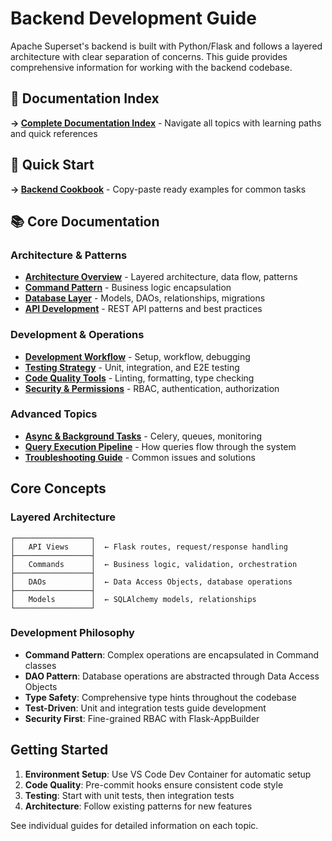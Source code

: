 # Backend Development Guide

Apache Superset's backend is built with Python/Flask and follows a layered architecture with clear separation of concerns. This guide provides comprehensive information for working with the backend codebase.

## 📖 Documentation Index
**→ [Complete Documentation Index](./index.mdx)** - Navigate all topics with learning paths and quick references

## 🍳 Quick Start
**→ [Backend Cookbook](./cookbook.mdx)** - Copy-paste ready examples for common tasks

## 📚 Core Documentation

### **Architecture & Patterns**
- **[Architecture Overview](./architecture.mdx)** - Layered architecture, data flow, patterns
- **[Command Pattern](./commands.mdx)** - Business logic encapsulation
- **[Database Layer](./database.mdx)** - Models, DAOs, relationships, migrations
- **[API Development](./api.mdx)** - REST API patterns and best practices

### **Development & Operations**
- **[Development Workflow](./development.mdx)** - Setup, workflow, debugging
- **[Testing Strategy](./testing.mdx)** - Unit, integration, and E2E testing
- **[Code Quality Tools](./utilities.mdx)** - Linting, formatting, type checking
- **[Security & Permissions](./security.mdx)** - RBAC, authentication, authorization

### **Advanced Topics**
- **[Async & Background Tasks](./async-tasks.mdx)** - Celery, queues, monitoring
- **[Query Execution Pipeline](./query-pipeline.mdx)** - How queries flow through the system
- **[Troubleshooting Guide](./troubleshooting.mdx)** - Common issues and solutions

## Core Concepts

### Layered Architecture
```
┌─────────────────┐
│   API Views     │  ← Flask routes, request/response handling
├─────────────────┤
│   Commands      │  ← Business logic, validation, orchestration
├─────────────────┤
│   DAOs          │  ← Data Access Objects, database operations
├─────────────────┤
│   Models        │  ← SQLAlchemy models, relationships
└─────────────────┘
```

### Development Philosophy
- **Command Pattern**: Complex operations are encapsulated in Command classes
- **DAO Pattern**: Database operations are abstracted through Data Access Objects
- **Type Safety**: Comprehensive type hints throughout the codebase
- **Test-Driven**: Unit and integration tests guide development
- **Security First**: Fine-grained RBAC with Flask-AppBuilder

## Getting Started

1. **Environment Setup**: Use VS Code Dev Container for automatic setup
2. **Code Quality**: Pre-commit hooks ensure consistent code style
3. **Testing**: Start with unit tests, then integration tests
4. **Architecture**: Follow existing patterns for new features

See individual guides for detailed information on each topic.
